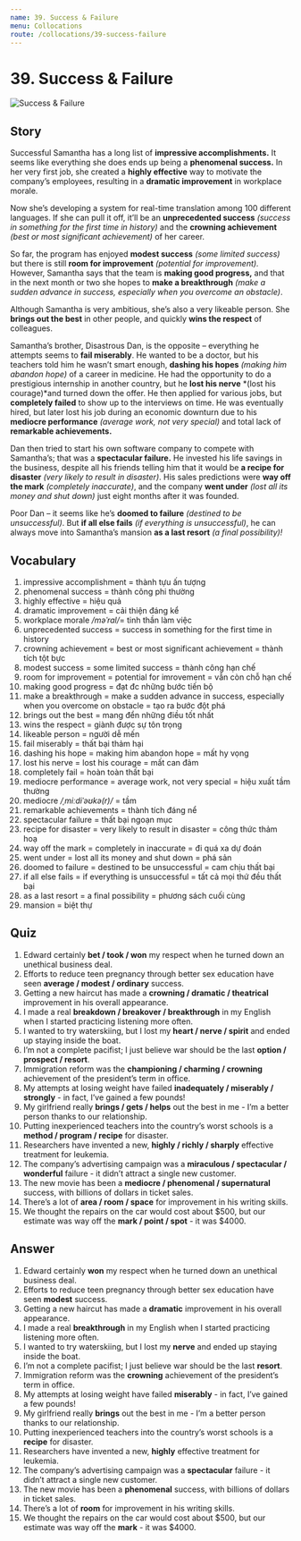 ```yaml
---
name: 39. Success & Failure
menu: Collocations
route: /collocations/39-success-failure
---
```



# 39. Success & Failure

<Image src={successFailureImg} alt="Success & Failure" />

## Story

Successful Samantha has a long list of **impressive accomplishments.** It seems like everything she does ends up being a **phenomenal success.** In her very first job, she created a **highly effective** way to motivate the company’s employees, resulting in a **dramatic improvement** in workplace morale.

Now she’s developing a system for real-time translation among 100 different languages. If she can pull it off, it’ll be an **unprecedented success** _(success in something for the first time in history)_ and the **crowning achievement** _(best or most significant achievement)_ of her career.

So far, the program has enjoyed **modest success** _(some limited success)_ but there is still **room for improvement** _(potential for improvement)._ However, Samantha says that the team is **making good progress,** and that in the next month or two she hopes to **make a breakthrough** _(make a sudden advance in success, especially when you overcome an obstacle)_.

Although Samantha is very ambitious, she’s also a very likeable person. She **brings out the best** in other people, and quickly **wins the respect** of colleagues.

Samantha’s brother, Disastrous Dan, is the opposite – everything he attempts seems to **fail miserably**. He wanted to be a doctor, but his teachers told him he wasn’t smart enough, **dashing his hopes** _(making him abandon hope)_ of a career in medicine. He had the opportunity to do a prestigious internship in another country, but he **lost his nerve** *(lost his courage)*and turned down the offer. He then applied for various jobs, but **completely failed** to show up to the interviews on time. He was eventually hired, but later lost his job during an economic downturn due to his **mediocre performance** _(average work, not very special)_ and total lack of **remarkable achievements.**

Dan then tried to start his own software company to compete with Samantha’s; that was a **spectacular failure.** He invested his life savings in the business, despite all his friends telling him that it would be **a recipe for disaster** _(very likely to result in disaster)_. His sales predictions were **way off the mark** _(completely inaccurate)_, and the company **went under** _(lost all its money and shut down)_ just eight months after it was founded.

Poor Dan – it seems like he’s **doomed to failure** _(destined to be unsuccessful)_. But **if all else fails** _(if everything is unsuccessful)_, he can always move into Samantha’s mansion **as a last resort** _(a final possibility)!_

## Vocabulary

1. impressive accomplishment = thành tựu ấn tượng
2. phenomenal success = thành công phi thường
3. highly effective = hiệu quả
4. dramatic improvement = cải thiện đáng kể
5. workplace morale _/məˈral/_= tinh thần làm việc
6. unprecedented success = success in something for the first time in history
7. crowning achievement = best or most significant achievement = thành tích tột bực
8. modest success = some limited success = thành công hạn chế
9. room for improvement = potential for imrovement = vẫn còn chỗ hạn chế
10. making good progress = đạt đc những bước tiến bộ
11. make a breakthrough = make a sudden advance in success, especially when you overcome on obstacle = tạo ra bước đột phá
12. brings out the best = mang đển những điều tốt nhất
13. wins the respect = giành được sự tôn trọng
14. likeable person = người dễ mến
15. fail miserably = thất bại thảm hại
16. dashing his hope = making him abandon hope = mất hy vọng
17. lost his nerve = lost his courage = mất can đảm
18. completely fail = hoàn toàn thất bại
19. mediocre performance = average work, not very special = hiệu xuất tầm thường
20. mediocre _/ˌmiːdiˈəʊkə(r)/_ = tầm
21. remarkable achievements = thành tích đáng nể
22. spectacular failure = thất bại ngoạn mục
23. recipe for disaster = very likely to result in disaster = công thức thảm hoạ
24. way off the mark = completely in inaccurate = đi quá xa dự đoán
25. went under = lost all its money and shut down = phá sản
26. doomed to failure = destined to be unsuccessful = cam chịu thất bại
27. if all else fails = if everything is unsuccessful = tất cả mọi thứ đều thất bại
28. as a last resort = a final possibility = phương sách cuối cùng
29. mansion = biệt thự

## Quiz

1. Edward certainly **bet / took / won** my respect when he turned down an unethical business deal.
2. Efforts to reduce teen pregnancy through better sex education have seen **average / modest / ordinary** success.
3. Getting a new haircut has made a **crowning / dramatic / theatrical** improvement in his overall appearance.
4. I made a real **breakdown / breakover / breakthrough** in my English when I started practicing listening more often.
5. I wanted to try waterskiing, but I lost my **heart / nerve / spirit** and ended up staying inside the boat.
6. I’m not a complete pacifist; I just believe war should be the last **option / prospect / resort**.
7. Immigration reform was the **championing / charming / crowning** achievement of the president’s term in office.
8. My attempts at losing weight have failed **inadequately / miserably / strongly** - in fact, I’ve gained a few pounds!
9. My girlfriend really **brings / gets / helps** out the best in me - I’m a better person thanks to our relationship.
10. Putting inexperienced teachers into the country’s worst schools is a **method / program / recipe** for disaster.
11. Researchers have invented a new, **highly / richly / sharply** effective treatment for leukemia.
12. The company’s advertising campaign was a **miraculous / spectacular / wonderful** failure - it didn’t attract a single new customer.
13. The new movie has been a **mediocre / phenomenal / supernatural** success, with billions of dollars in ticket sales.
14. There’s a lot of **area / room / space** for improvement in his writing skills.
15. We thought the repairs on the car would cost about $500, but our estimate was way off the **mark / point / spot** - it was $4000.

## Answer

1. Edward certainly **won** my respect when he turned down an unethical business deal.
2. Efforts to reduce teen pregnancy through better sex education have seen **modest** success.
3. Getting a new haircut has made a **dramatic** improvement in his overall appearance.
4. I made a real **breakthrough** in my English when I started practicing listening more often.
5. I wanted to try waterskiing, but I lost my **nerve** and ended up staying inside the boat.
6. I’m not a complete pacifist; I just believe war should be the last **resort**.
7. Immigration reform was the **crowning** achievement of the president’s term in office.
8. My attempts at losing weight have failed **miserably** - in fact, I’ve gained a few pounds!
9. My girlfriend really **brings** out the best in me - I’m a better person thanks to our relationship.
10. Putting inexperienced teachers into the country’s worst schools is a **recipe** for disaster.
11. Researchers have invented a new, **highly** effective treatment for leukemia.
12. The company’s advertising campaign was a **spectacular** failure - it didn’t attract a single new customer.
13. The new movie has been a **phenomenal** success, with billions of dollars in ticket sales.
14. There’s a lot of **room** for improvement in his writing skills.
15. We thought the repairs on the car would cost about $500, but our estimate was way off the **mark** - it was $4000.
